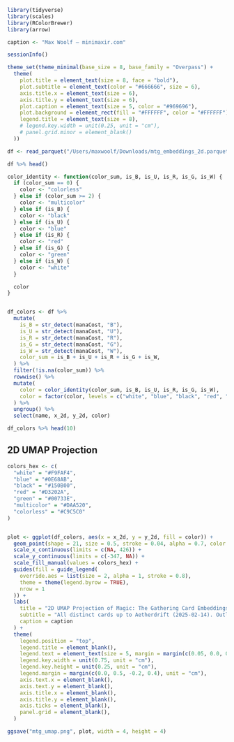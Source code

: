 ```r
library(tidyverse)
library(scales)
library(RColorBrewer)
library(arrow)

caption <- "Max Woolf — minimaxir.com"

sessionInfo()
```

```r
theme_set(theme_minimal(base_size = 8, base_family = "Overpass") +
  theme(
    plot.title = element_text(size = 8, face = "bold"),
    plot.subtitle = element_text(color = "#666666", size = 6),
    axis.title.x = element_text(size = 6),
    axis.title.y = element_text(size = 6),
    plot.caption = element_text(size = 5, color = "#969696"),
    plot.background = element_rect(fill = "#FFFFFF", color = "#FFFFFF"),
    legend.title = element_text(size = 8),
    # legend.key.width = unit(0.25, unit = "cm"),
    # panel.grid.minor = element_blank()
  ))
```


```r
df <- read_parquet("/Users/maxwoolf/Downloads/mtg_embeddings_2d.parquet")

df %>% head()
```

```r
color_identity <- function(color_sum, is_B, is_U, is_R, is_G, is_W) {
  if (color_sum == 0) {
    color <- "colorless"
  } else if (color_sum >= 2) {
    color <- "multicolor"
  } else if (is_B) {
    color <- "black"
  } else if (is_U) {
    color <- "blue"
  } else if (is_R) {
    color <- "red"
  } else if (is_G) {
    color <- "green"
  } else if (is_W) {
    color <- "white"
  }

  color
}


df_colors <- df %>%
  mutate(
    is_B = str_detect(manaCost, "B"),
    is_U = str_detect(manaCost, "U"),
    is_R = str_detect(manaCost, "R"),
    is_G = str_detect(manaCost, "G"),
    is_W = str_detect(manaCost, "W"),
    color_sum = is_B + is_U + is_R + is_G + is_W,
  ) %>%
  filter(!is.na(color_sum)) %>%
  rowwise() %>%
  mutate(
    color = color_identity(color_sum, is_B, is_U, is_R, is_G, is_W),
    color = factor(color, levels = c("white", "blue", "black", "red", "green", "multicolor", "colorless"))
  ) %>%
  ungroup() %>%
  select(name, x_2d, y_2d, color)

df_colors %>% head(10)
```

## 2D UMAP Projection

```r
colors_hex <- c(
  "white" = "#F9FAF4",
  "blue" = "#0E68AB",
  "black" = "#150B00",
  "red" = "#D3202A",
  "green" = "#00733E",
  "multicolor" = "#DAA520",
  "colorless" = "#C9C5C0"
)


plot <- ggplot(df_colors, aes(x = x_2d, y = y_2d, fill = color)) +
  geom_point(shape = 21, size = 0.5, stroke = 0.04, alpha = 0.7, color = "black") +
  scale_x_continuous(limits = c(NA, 426)) +
  scale_y_continuous(limits = c(-347, NA)) +
  scale_fill_manual(values = colors_hex) +
  guides(fill = guide_legend(
    override.aes = list(size = 2, alpha = 1, stroke = 0.8),
    theme = theme(legend.byrow = TRUE),
    nrow = 1
  )) +
  labs(
    title = "2D UMAP Projection of Magic: The Gathering Card Embeddings",
    subtitle = "All distinct cards up to Aetherdrift (2025-02-14). Outliers removed.",
    caption = caption
  ) +
  theme(
    legend.position = "top",
    legend.title = element_blank(),
    legend.text = element_text(size = 5, margin = margin(c(0.05, 0.0, 0.0, 0.0), unit = "cm")),
    legend.key.width = unit(0.75, unit = "cm"),
    legend.key.height = unit(0.25, unit = "cm"),
    legend.margin = margin(c(0.0, 0.5, -0.2, 0.4), unit = "cm"),
    axis.text.x = element_blank(),
    axis.text.y = element_blank(),
    axis.title.x = element_blank(),
    axis.title.y = element_blank(),
    axis.ticks = element_blank(),
    panel.grid = element_blank(),
  )

ggsave("mtg_umap.png", plot, width = 4, height = 4)
```
